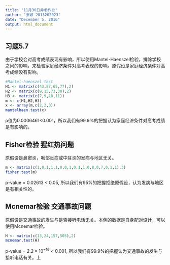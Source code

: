 ---
title: "11月30日非参作业"
author: "张颖 2013202023"
date: "December 5, 2016"
output: html_document
---

## 习题5.7

由于学校会对高考成绩表现有影响，所以使用Mantel-Haenszel检验，排除学校之间的影响，来检验家庭经济条件对高考表现的影响。原假设是家庭经济条件对高考成绩没有影响。

```{r}
#Mantel-haenszel test
H1 <- matrix(c(43,87,65,77),2)
H2 <- matrix(c(9,15,73,30),2)
H3 <- matrix(c(7,9,18,11))
m <- c(H1,H2,H3)
x <- array(m,c(2,2,3))
mantelhaen.test(x)
```

p值为0.0006461<0.001，所以我们有99.9%的把握认为家庭经济条件对高考成绩是有影响的。

## Fisher检验 猩红热问题

原假设是鼻窦炎，咽部炎症或中耳炎的发病与地区无关。

```{r}
m <- matrix(c(1,0,1,1,1,0,0,1,0,1,1,0,8,0,7,0,1,1),3)
fisher.test(m)
```

p-value = 0.02613 < 0.05, 所以我们有95%的把握拒绝原假设，认为发病与地区是有相关性的。

## Mcnemar检验 交通事故问题

原假设是交通事故的发生与是否接听电话无关。本例的数据是自身配对设计，可以使用Mcnemar检验。

```{r}
H <- matrix(c(13,24,157,505),2)
mcnemar.test(H)
```

p-value = $2.2\times 10^{-16}$ < 0.001, 所以我们有99.9%的把握认为交通事故的发生与接听电话有关。上